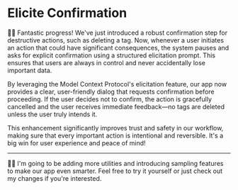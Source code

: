 # Elicite Confirmation

👨‍💼 Fantastic progress! We've just introduced a robust confirmation step for destructive actions, such as deleting a tag. Now, whenever a user initiates an action that could have significant consequences, the system pauses and asks for explicit confirmation using a structured elicitation prompt. This ensures that users are always in control and never accidentally lose important data.

By leveraging the Model Context Protocol's elicitation feature, our app now provides a clear, user-friendly dialog that requests confirmation before proceeding. If the user decides not to confirm, the action is gracefully cancelled and the user receives immediate feedback—no tags are deleted unless the user truly intends it.

This enhancement significantly improves trust and safety in our workflow, making sure that every important action is intentional and reversible. It's a big win for user experience and peace of mind!

---

🧝‍♀️ I'm going to be adding more utilities and introducing sampling features to make our app even smarter. Feel free to try it yourself or just <NextDiffLink>check out my changes</NextDiffLink> if you're interested.
